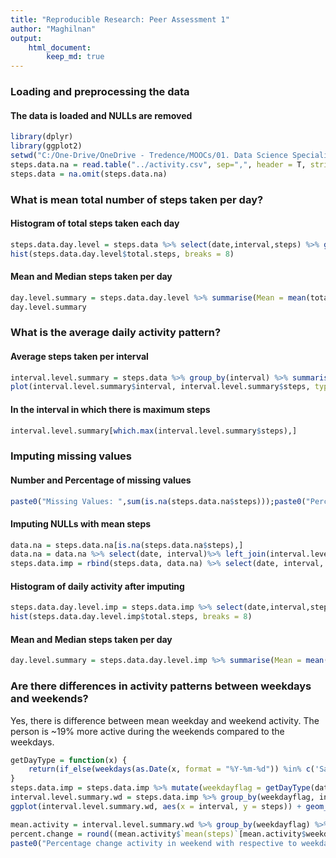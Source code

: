 ```yaml
---
title: "Reproducible Research: Peer Assessment 1"
author: "Maghilnan"
output: 
    html_document:
        keep_md: true
---
```



### Loading and preprocessing the data
#### The data is loaded and NULLs are removed

```r
library(dplyr)
library(ggplot2)
setwd("C:/One-Drive/OneDrive - Tredence/MOOCs/01. Data Science Specialization/05. Reproducible Research/01. Week Two PGA/RepData_PeerAssessment1")
steps.data.na = read.table("../activity.csv", sep=",", header = T, stringsAsFactors = F)
steps.data = na.omit(steps.data.na)
```


### What is mean total number of steps taken per day?
#### Histogram of total steps taken each day

```r
steps.data.day.level = steps.data %>% select(date,interval,steps) %>% group_by(date) %>% summarise(total.steps=sum(steps,na.rm = T), avg.steps=mean(steps, na.rm = T))
hist(steps.data.day.level$total.steps, breaks = 8)
```

#### Mean and Median steps taken per day

```r
day.level.summary = steps.data.day.level %>% summarise(Mean = mean(total.steps, na.rm = T), Median = median(total.steps, na.rm = T))
day.level.summary
```

### What is the average daily activity pattern?
#### Average steps taken per interval

```r
interval.level.summary = steps.data %>% group_by(interval) %>% summarise(steps = mean(steps, na.rm = T))
plot(interval.level.summary$interval, interval.level.summary$steps, type = 'l',xlab = "Interval (every 5 mins)", ylab = "Average Steps", main = "Average steps over intervals")
```

#### In the interval in which there is maximum steps
```r
interval.level.summary[which.max(interval.level.summary$steps),]
```

### Imputing missing values
#### Number and Percentage of missing values

```r
paste0("Missing Values: ",sum(is.na(steps.data.na$steps)));paste0("Percent Missing: ",round(mean(is.na(steps.data.na$steps))*100,2),"%")
```

#### Imputing NULLs with mean steps

```r
data.na = steps.data.na[is.na(steps.data.na$steps),]
data.na = data.na %>% select(date, interval)%>% left_join(interval.level.summary, by = "interval") %>% mutate(steps = round(steps))
steps.data.imp = rbind(steps.data, data.na) %>% select(date, interval, steps) %>% arrange(date, interval)
```

#### Histogram of daily activity after imputing
```r
steps.data.day.level.imp = steps.data.imp %>% select(date,interval,steps) %>% group_by(date) %>% summarise(total.steps=sum(steps,na.rm = T), avg.steps=mean(steps, na.rm = T))
hist(steps.data.day.level.imp$total.steps, breaks = 8)
```

#### Mean and Median steps taken per day
```r
day.level.summary = steps.data.day.level.imp %>% summarise(Mean = mean(total.steps, na.rm = T), Median = median(total.steps, na.rm = T))
```

### Are there differences in activity patterns between weekdays and weekends?

Yes, there is difference between mean weekday and weekend activity. The person is ~19% more active during the weekends compared to the weekdays.

```r
getDayType = function(x) {
    return(if_else(weekdays(as.Date(x, format = "%Y-%m-%d")) %in% c('Saturday','Sunday'),"Weekend","Weekday"))
}
steps.data.imp = steps.data.imp %>% mutate(weekdayflag = getDayType(date))
interval.level.summary.wd = steps.data.imp %>% group_by(weekdayflag, interval) %>% summarise(steps = mean(steps))
ggplot(interval.level.summary.wd, aes(x = interval, y = steps)) + geom_line() + facet_grid(. ~ weekdayflag)
```

```r
mean.activity = interval.level.summary.wd %>% group_by(weekdayflag) %>% summarise(mean(steps))
percent.change = round((mean.activity$`mean(steps)`[mean.activity$weekdayflag=='Weekend'] - mean.activity$`mean(steps)`[mean.activity$weekdayflag=='Weekday'])/mean.activity$`mean(steps)`[mean.activity$weekdayflag=='Weekday'],4) * 100
paste0("Percentage change activity in weekend with respective to weekday: ",percent.change, "%")
```